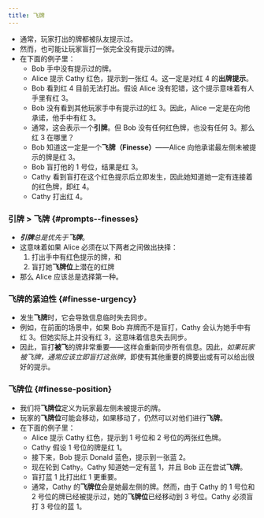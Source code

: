 ```yaml
---
title: 飞牌
---
```



<BeginnersGuideProgress id="finesse" />

- 通常，玩家打出的牌都被队友提示过。
- 然而，也可能让玩家盲打一张完全没有提示过的牌。
- 在下面的例子里：
  - Bob 手中没有提示过的牌。
  - Alice 提示 Cathy 红色，提示到一张红 4。这一定是对红 4 的**出牌提示**。
  - Bob 看到红 4 目前无法打出。假设 Alice 没有犯错，这个提示意味着有人手里有红 3。
  - Bob 没有看到其他玩家手中有提示过的红 3。因此，Alice 一定是在向他承诺，他手中有红 3。
  - 通常，这会表示一个**引牌**。但 Bob 没有任何红色牌，也没有任何 3。那么红 3 在哪里？
  - Bob 知道这一定是一个**飞牌（Finesse）**——Alice 向他承诺最左侧未被提示的牌是红 3。
  - Bob 盲打他的 1 号位，结果是红 3。
  - Cathy 看到盲打在这个红色提示后立即发生，因此她知道她一定有连接着的红色牌，即红 4。
  - Cathy 打出红 4。

<Finesse1 />

### 引牌 > 飞牌 \{#prompts--finesses\}

- <Em>**引牌**总是优先于**飞牌**</Em>。
- 这意味着如果 Alice 必须在以下两者之间做出抉择：
  1. 打出手中有红色提示的牌，和
  1. 盲打她**飞牌位**上潜在的红牌
- 那么 Alice 应该总是选择第一种。

### 飞牌的紧迫性 \{#finesse-urgency\}

- 发生**飞牌**时，它会导致信息临时失去同步。
- 例如，在前面的场景中，如果 Bob 弃牌而不是盲打，Cathy 会认为她手中有红 3。但她实际上并没有红 3，这意味着信息失去同步。
- 因此，盲打**被飞**的牌非常重要——这样会重新同步所有信息。因此，<Em>如果玩家被飞牌，通常应该立即盲打这张牌</Em>，即使有其他重要的牌要出或有可以给出很好的提示。

### 飞牌位 \{#finesse-position\}

- 我们将**飞牌位**定义为玩家最左侧未被提示的牌。
- 玩家的**飞牌位**可能会移动，如果移动了，仍然可以对他们进行**飞牌**。
- 在下面的例子里：
  - Alice 提示 Cathy 红色，提示到 1 号位和 2 号位的两张红色牌。
  - Cathy 假设 1 号位的牌是红 1。
  - 接下来，Bob 提示 Donald 蓝色，提示到一张蓝 2。
  - 现在轮到 Cathy。Cathy 知道她一定有蓝 1，并且 Bob 正在尝试**飞牌**。
  - 盲打蓝 1 比打出红 1 更重要。
  - 通常，Cathy 的**飞牌位**会是她最左侧的牌。然而，由于 Cathy 的 1 号位和 2 号位的牌已经被提示过，她的**飞牌位**已经移动到 3 号位。Cathy 必须盲打 3 号位的蓝 1。

<Finesse2 />
